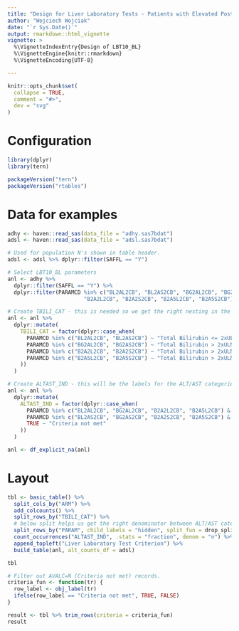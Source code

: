 ```yaml
---
title: "Design for Liver Laboratory Tests - Patients with Elevated Post-Baseline AST or ALT Levels at Two Consecutive Visits (with respect to baseline) (LBT10_BL)"
author: "Wojciech Wojciak"
date: "`r Sys.Date()`"
output: rmarkdown::html_vignette
vignette: >
  %\VignetteIndexEntry{Design of LBT10_BL}
  %\VignetteEngine{knitr::rmarkdown}
  %\VignetteEncoding{UTF-8}

---
```


```r
knitr::opts_chunk$set(
  collapse = TRUE,
  comment = "#>",
  dev = "svg"
)
```

Configuration
=============

```r
library(dplyr)
library(tern)

packageVersion("tern")
packageVersion("rtables")
```

Data for examples
=================

```r

adhy <- haven::read_sas(data_file = "adhy.sas7bdat")
adsl <- haven::read_sas(data_file = "adsl.sas7bdat")

# Used for population N's shown in table header.
adsl <- adsl %>% dplyr::filter(SAFFL == "Y")

# Select LBT10_BL parameters
anl <- adhy %>%
  dplyr::filter(SAFFL == "Y") %>%
  dplyr::filter(PARAMCD %in% c("BL2AL2CB", "BL2AS2CB", "BG2AL2CB", "BG2AS2CB",
                        "B2A2L2CB", "B2A2S2CB", "B2A5L2CB", "B2A5S2CB"))

# Create TBILI_CAT - this is needed so we get the right nesting in the table.
anl <- anl %>%
  dplyr::mutate(
    TBILI_CAT = factor(dplyr::case_when(
      PARAMCD %in% c("BL2AL2CB", "BL2AS2CB") ~ "Total Bilirubin <= 2xULN",
      PARAMCD %in% c("BG2AL2CB", "BG2AS2CB") ~ "Total Bilirubin > 2xULN",
      PARAMCD %in% c("B2A2L2CB", "B2A2S2CB") ~ "Total Bilirubin > 2xULN and Alkaline Phosphatase <= 2xULN",
      PARAMCD %in% c("B2A5L2CB", "B2A5S2CB") ~ "Total Bilirubin > 2xULN and Alkaline Phosphatase <= 5xULN"
    ))
  )

# Create ALTAST_IND - this will be the labels for the ALT/AST categories displayed in the table.
anl <- anl %>%
  dplyr::mutate(
    ALTAST_IND = factor(dplyr::case_when(
      PARAMCD %in% c("BL2AL2CB", "BG2AL2CB", "B2A2L2CB", "B2A5L2CB") & AVALC == "Y" ~ "ALT >3xULN at 2 Visits",
      PARAMCD %in% c("BL2AS2CB", "BG2AS2CB", "B2A2S2CB", "B2A5S2CB") & AVALC == "Y" ~ "AST >3xULN at 2 Visits",
      TRUE ~ "Criteria not met"
    ))
  )

anl <- df_explicit_na(anl)
```

Layout
======

```r

tbl <- basic_table() %>%
  split_cols_by("ARM") %>%
  add_colcounts() %>%
  split_rows_by("TBILI_CAT") %>%
  # below split helps us get the right denominator between ALT/AST categories but it's hidden
  split_rows_by("PARAM", child_labels = "hidden", split_fun = drop_split_levels) %>%
  count_occurrences("ALTAST_IND", .stats = "fraction", denom = "n") %>%
  append_topleft("Liver Laboratory Test Criterion") %>%
  build_table(anl, alt_counts_df = adsl)

tbl

# Filter out AVALC=N (Criteria not met) records.
criteria_fun <- function(tr) {
  row_label <- obj_label(tr)
  ifelse(row_label == "Criteria not met", TRUE, FALSE)
}

result <- tbl %>% trim_rows(criteria = criteria_fun)
result
```
